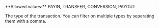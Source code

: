 <ParamField query="Type" type="string" >     
**Allowed values:** PAYIN, TRANSFER, CONVERSION, PAYOUT

The type of the transaction. You can filter on multiple types by separating them with a comma.  
</ParamField>
